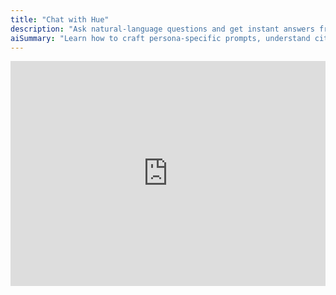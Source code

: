 ```yaml
---
title: "Chat with Hue"
description: "Ask natural-language questions and get instant answers from Humyn"
aiSummary: "Learn how to craft persona-specific prompts, understand citation-backed answers, and turn Hue responses into actionable insight."
---
```


<iframe
  width="100%"
  height="360"
  src="https://www.youtube.com/embed/MaYHfDt8csk?si=uKa3gUq8L9ZlMcxE"
  title="Chat with Hue overview"
  frameBorder="0"
  allow="accelerometer; autoplay; clipboard-write; encrypted-media; gyroscope; picture-in-picture; web-share"
  referrerPolicy="strict-origin-when-cross-origin"
  allowFullScreen
  style={{ marginBottom: "2rem", borderRadius: "1rem", boxShadow: "0 24px 70px rgba(15, 23, 42, 0.18)" }}
/>

<img
  src="/screenshots/hue_chat.png"
  alt="Chat with Hue conversation showing summarized insight"
  style={{ borderRadius: "1rem", marginBottom: "2rem", boxShadow: "0 20px 60px rgba(15, 23, 42, 0.16)" }}
/>

## What Hue unlocks

Hue is your AI research partner. Instead of combing through dashboards, you can ask freeform questions and receive synthesized answers, quotes, and recommended next steps drawn from the latest community conversations.

## Core prompt modes

<Columns cols={2}>
  <Card title="Tell me about my project" icon="lightbulb">
    Ask Hue for a narrative recap of everything Humyn has ingested for your current project: key themes, sentiment shifts, and standout quotes.
  </Card>
  <Card title="Competitive opportunities" icon="trophy">
    Compare how customers talk about you versus alternatives, spot gaps, and surface differentiators you can act on quickly.
  </Card>
  <Card title="Common pain points" icon="circle-exclamation">
    Zero in on recurring frustrations, blockers, or unmet needs so product, design, and support teams can prioritize the right fixes.
  </Card>
  <Card title="Generate a persona" icon="users">
    Hue will assemble a living persona using your project’s data—motivations, objections, rituals, and verbatim language pulled directly from community threads.
  </Card>
</Columns>

<Callout>
Every answer includes inline highlights and a **Citations** panel so you can jump straight to the source threads without leaving the chat.
</Callout>

<img
  src="/screenshots/source_citation.png"
  alt="Chat with Hue citation panel showing linked source threads"
  style={{ borderRadius: "1rem", margin: "2rem 0", boxShadow: "0 20px 60px rgba(15, 23, 42, 0.16)" }}
/>

## Prompt library by role

<Tabs>
  <Tab title="Product managers">
    <ul>
      <li><strong>Summarize voices</strong> — “How do our power users describe the core job-to-be-done in this project?”</li>
      <li><strong>Flag risks</strong> — “Which blockers are trending upward this week and why?”</li>
      <li><strong>Compare competitors</strong> — “List the feature gaps customers mention most versus [competitor].”</li>
      <li><strong>Justify roadmap</strong> — “Provide three quotes that support prioritizing [feature] next sprint.”</li>
    </ul>
  </Tab>
  <Tab title="Product designers">
    <ul>
      <li><strong>Map emotions</strong> — “What sensory or emotional language do people use when they love or hate our workflow?”</li>
      <li><strong>Spot friction</strong> — “Highlight onboarding steps that feel confusing or high effort.”</li>
      <li><strong>Visualize success</strong> — “How do users describe the moment they know the product ‘clicked’?”</li>
      <li><strong>Accessibility sweep</strong> — “Capture accessibility or usability pain points appearing most often.”</li>
    </ul>
  </Tab>
  <Tab title="Investors & analysts">
    <ul>
      <li><strong>Pulse conviction</strong> — “What signals indicate growing enthusiasm vs. fatigue for this category?”</li>
      <li><strong>Segment sentiment</strong> — “Compare how early adopters versus casual users frame our moat.”</li>
      <li><strong>Benchmark winners</strong> — “Which adjacent products get cited as best-in-class, and why?”</li>
      <li><strong>Surface catalysts</strong> — “Pull quotes that reveal purchase triggers or churn triggers.”</li>
    </ul>
  </Tab>
  <Tab title="General operators">
    <ul>
      <li><strong>Track narratives</strong> — “How is the community talking about the broader cultural shift around this topic?”</li>
      <li><strong>Find new ideas</strong> — “What fresh frameworks or keywords emerged this month?”</li>
      <li><strong>Brief leadership</strong> — “Draft a three-bullet recap I can paste into Slack for executives.”</li>
      <li><strong>Share TL;DR</strong> — “Turn today’s findings into a two-sentence summary for stakeholders.”</li>
    </ul>
  </Tab>
</Tabs>

<Callout>
Craft every prompt with four ingredients: <mark>context</mark>, <mark>timeframe</mark>, <mark>desired output</mark>, and <mark>follow-up action</mark>. Hue performs best when you spell those out explicitly.
</Callout>

## Cultural and behavioral prompt packs

### Community psychology & identity

- “Describe the unspoken values or identity traits this community seems to share. What does belonging mean here?”
- “What emotions drive engagement in this space — pride, anxiety, curiosity, rebellion, etc.?”
- “How do members define ‘expertise’ or ‘credibility’? What makes someone respected or dismissed?”
- “Summarize the archetypes that appear in this community — the mentor, skeptic, innovator, purist, etc.”
- “What recurring fears or insecurities show up in posts, even if not said outright?”

### Behavior & rituals

- “What daily or weekly habits define active members of this community?”
- “Identify moments of initiation or status signaling — what actions make someone a ‘real’ member?”
- “How does humor, sarcasm, or insider language build group cohesion here?”
- “What are the community’s ‘sacred’ topics versus taboo or overdone ones?”
- “How do members celebrate success, and how do they handle failure or mistakes?”

### Trend & sentiment dynamics

- “What patterns of enthusiasm vs fatigue are emerging over time?”
- “Highlight new ideas, frameworks, or keywords gaining traction in the past three months.”
- “Which topics generate the most heated debate — and why?”
- “Detect shifts in tone or mood that might signal cultural or product fatigue.”
- “Who or what is being positioned as ‘the next big thing,’ and who’s skeptical of it?”

### Influence & discourse

- “Map the informal leaders or hubs of influence in this space — who shapes what others think?”
- “Compare how top posters and casual members frame the same topics differently.”
- “What types of content (advice, critique, humor, data, story) earn the most credibility?”
- “Which users or subgroups challenge dominant opinions — and how does the community react?”
- “How does language evolve around influential moments or controversies?”

### Cultural signals & symbolism

- “What symbols, memes, or metaphors repeatedly appear — and what do they represent culturally?”
- “How does this community’s slang reflect its worldview?”
- “What external trends (tech, politics, aesthetics) influence how people talk here?”
- “If this community were a person, what would their personality and worldview be?”
- “What aesthetic or visual markers show group belonging (colors, emojis, formatting, tone)?”

### Opportunity & insight extraction

- “What unmet needs or frustrations appear frequently but without clear solutions?”
- “Which products, brands, or ideas are consistently mentioned with trust — or disdain?”
- “Identify hidden audience segments based on tone, motivation, or behavior.”
- “What ‘jobs-to-be-done’ language appears across discussions (phrases like ‘I wish I could…’ or ‘I struggle to…’)? ”
- “How might a new product or service naturally fit into this culture’s existing rituals?”

## Anatomy of a response

| Component | Description |
| --- | --- |
| Insight summary | A concise answer grounded in threads across Reddit, Twitter, or YouTube. |
| Supporting quotes | Direct statements you can copy into decks, briefs, or campaigns. |
| Suggested actions | Recommended follow-ups to explore in Explore, Metrics, or GTM tools. |
| Linked views | Quick links to the underlying conversations for deeper reading. |

## Usage patterns

- Prep for stakeholder meetings by gathering the freshest perspective on a topic.  
- Draft release notes, enablement scripts, personas, and content angles in minutes.  
- Pressure-test ideas before you commit to a sprint or campaign.  
- Build a searchable library of approved prompts new teammates can reuse, organized by role in your internal wiki.

## Guardrails

- Avoid sharing sensitive or embargoed plans directly in prompts.  
- Review Hue’s citations before quoting in external materials.  
- Refresh prompts after major launches or taxonomy updates to avoid drift.  
- Capture feedback for the product team in the Humyn Discord.

## Connected workflows

- Convert answers into insight cards inside [Explore](/core-features/explore).  
- Reference metrics to validate impact in [Dashboard](/core-features/dashboard) and [Metrics](/core-features/metrics).  
- Drop Hue transcripts into shared docs for async onboarding or retros.
